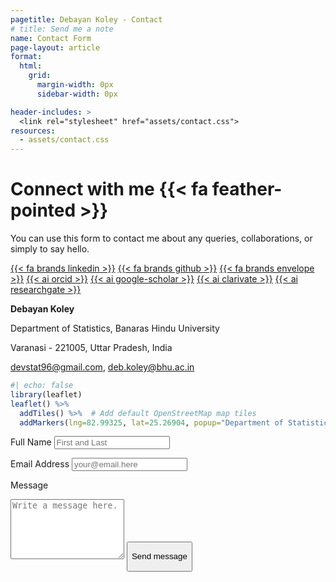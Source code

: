 ```yaml
---
pagetitle: Debayan Koley - Contact
# title: Send me a note
name: Contact Form
page-layout: article
format: 
  html: 
    grid:
      margin-width: 0px
      sidebar-width: 0px

header-includes: >
  <link rel="stylesheet" href="assets/contact.css">
resources:
  - assets/contact.css
---
```


:::::: grid
::: {#note .g-col-5}
# Connect with me {{< fa feather-pointed >}}

You can use this form to contact me about any queries, collaborations, or simply to say hello.

<!-- I also love hearing if my educational materials have been helpful for you, and how they could be improved &#8212; particularly if they could be made more accessible {{< bi heart-fill >}} -->

<!-- <a class="link-dark me-1" href="/accessibility.html" title="Accessibility commitment" target="_blank"rel="noopener">{{< fa universal-access >}}</a> -->

<!-- <a class="link-dark me-1" href="https://hachyderm.io/@spcanelon" title="mastodon" target="_blank" rel="noopener">{{< fa brands mastodon >}}</a> -->

<a class="link-dark me-1" href="https://www.linkedin.com/in/debayan-koley-112743138" title="LinkedIn" target="_blank" rel="noopener">{{< fa brands linkedin >}}</a> <a class="link-dark me-1" href="https://github.com/K-Deb" title="github" target="_blank" rel="noopener">{{< fa brands github >}}</a> <a class="link-dark me-1" href="mailto:deb.koley@bhu.ac.in" title="Email" target="_blank" rel="noopener">{{< fa brands envelope >}}</a> <a class="link-dark me-1" href="https://orcid.org/0000-0001-7872-017X" title="orcid" target="_blank" rel="noopener">{{< ai orcid >}}</a> <a class="link-dark me-1" href="https://scholar.google.com/citations?user=fZF4M1MAAAAJ&hl=en" title="Google Scholar" target="_blank"rel="noopener">{{< ai google-scholar >}}</a> <a class="link-dark me-1" href="https://www.webofscience.com/wos/author/record/IYS-8969-2023" title="web of science" target="_blank"rel="noopener">{{< ai clarivate >}}</a> <a class="link-dark me-1" href="https://www.researchgate.net/profile/Debayan-Koley?ev=hdr_xprf" title="Research Gate" target="_blank"rel="noopener">{{< ai researchgate >}}</a>

**Debayan Koley**

Department of Statistics, Banaras Hindu University

Varanasi - 221005, Uttar Pradesh, India

<!-- <i class="fa-brands fa-whatsapp"></i> +91 7001455707 -->

<p><a href="mailto:devstat96@gmail.com">devstat96\@gmail.com</a>, <a href="mailto:deb.koley@bhu.ac.in">deb.koley\@bhu.ac.in</a></p>

```r
#| echo: false
library(leaflet)
leaflet() %>%
  addTiles() %>%  # Add default OpenStreetMap map tiles
  addMarkers(lng=82.99325, lat=25.26904, popup="Department of Statistics")
```
:::

<!-- source: https://github.com/mccarthy-m-g/tidytales/blob/main/about/index.qmd#L24-L46 -->

::: g-col-1
:::

::: {#form .g-col-6}
<form action="https://formspree.io/f/mgvagkwb" method="POST" accept-charset="utf-8">

<label for="full-name">Full Name</label> <input type="text" name="name" id="full-name" class="form-control" placeholder="First and Last" required>

<label for="email-address">Email Address</label> <input type="email" name="_replyto" id="email-address" class="form-control" placeholder="your@email.here" required>

<label for="message">Message</label>

```{=html}
<textarea rows="6" name="message" id="message" class="form-control" placeholder="Write a message here." required></textarea>
```

<button type="submit" class="btn btn-primary mt-4">

Send message

</button>

</form>
:::
::::::

<!-- end grid -->
